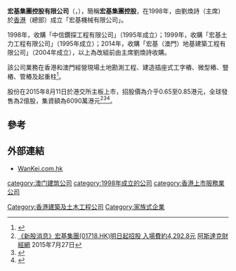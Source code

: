 '''宏基集團控股有限公司'''（'''{{lang-en|Wan Kei Group Holdings Limited}}'''，{{hkex|1718}}），簡稱'''宏基集團控股'''，在1998年，由劉煥詩（主席）於[[香港|香港]]（總部）成立「宏基機械有限公司」。

1998年，收購「中信鑽探工程有限公司」（1995年成立）；1999年，收購「宏基土力工程有限公司」（1995年成立）；2014年，收購「宏基（澳門）地基建築工程有限公司」（2004年成立），以上為改組前由主席劉煥詩收購。

該公司業務在香港和澳門經營現場土地勘測工程、建造插座式工字樁、微型樁、豎樁、管樁及起重柱<ref>{{Cite web |url=http://www.wankei.com.hk/zh/about/company-profile |title=宏基集團控股有限公司簡介 |accessdate=2015-07-31 |archive-date=2016-03-04 |archive-url=https://web.archive.org/web/20160304135432/http://www.wankei.com.hk/zh/about/company-profile |dead-url=no }}</ref>。

股份在2015年8月11日於港交所主板上市，招股價為介乎0.65至0.85港元，全球發售為2億股，集資額為6090萬港元<ref>[http://www.aastocks.com/tc/stocks/news/aafn-content/NOW.681878/popular-news 《新股消息》宏基集團(01718.HK)明日起招股 入場費約4,292.8元] {{Wayback|url=http://www.aastocks.com/tc/stocks/news/aafn-content/NOW.681878/popular-news |date=20150814023249 }}[[阿斯達克財經網|阿斯達克財經網]] 2015年7月27日</ref><ref>{{Cite web |url=http://www.hkexnews.hk/listedco/listconews/SEHK/2015/0727/LTN201507271207_C.pdf |title=宏基集團控股有限公司招股資料 |accessdate=2015-07-31 |archive-date=2015-09-12 |archive-url=https://web.archive.org/web/20150912210926/http://www.hkexnews.hk/listedco/listconews/SEHK/2015/0727/LTN201507271207_C.pdf |dead-url=no }}</ref><ref>{{Cite web |url=http://www.hkexnews.hk/listedco/listconews/sehk/2015/0727/LTN201507271215_C.pdf |title=宏基集團控股有限公司招股通告 |accessdate=2015-07-31 |archive-date=2015-09-08 |archive-url=https://web.archive.org/web/20150908122822/http://www.hkexnews.hk/listedco/listconews/SEHK/2015/0727/LTN201507271215_C.pdf |dead-url=no }}</ref>。

==參考==
{{reflist}}

==外部連結==
*[http://www.wankei.com.hk WanKei.com.hk]{{Wayback|url=http://www.wankei.com.hk/ |date=20200425190009 }}

[[Category:香港建築及土木工程公司|Category:香港建築及土木工程公司]]
[[category:澳门建筑公司|category:澳门建筑公司]]
[[category:1998年成立的公司|category:1998年成立的公司]]
[[Category:家族式企業|Category:家族式企業]]
[[category:香港上市服務業公司|category:香港上市服務業公司]]